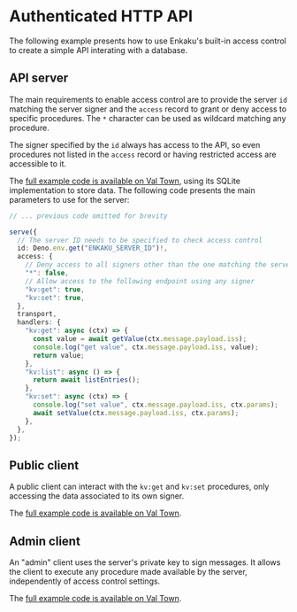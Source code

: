 # Authenticated HTTP API

The following example presents how to use Enkaku's built-in access control to create a simple API interating with a database.

## API server

The main requirements to enable access control are to provide the server `id` matching the server signer and the `access` record to grant or deny access to specific procedures. The `*` character can be used as wildcard matching any procedure.

The signer specified by the `id` always has access to the API, so even procedures not listed in the `access` record or having restricted access are accessible to it.

The [full example code is available on Val Town](https://www.val.town/v/paul_lecam/EnkakuAuthenticatedAPI), using its SQLite implementation to store data. The following code presents the main parameters to use for the server:

```ts
// ... previous code omitted for brevity

serve({
  // The server ID needs to be specified to check access control
  id: Deno.env.get("ENKAKU_SERVER_ID")!,
  access: {
    // Deny access to all signers other than the one matching the server ID
    "*": false,
    // Allow access to the following endpoint using any signer
    "kv:get": true,
    "kv:set": true,
  },
  transport,
  handlers: {
    "kv:get": async (ctx) => {
      const value = await getValue(ctx.message.payload.iss);
      console.log("get value", ctx.message.payload.iss, value);
      return value;
    },
    "kv:list": async () => {
      return await listEntries();
    },
    "kv:set": async (ctx) => {
      console.log("set value", ctx.message.payload.iss, ctx.params);
      await setValue(ctx.message.payload.iss, ctx.params);
    },
  },
});
```

## Public client

A public client can interact with the `kv:get` and `kv:set` procedures, only accessing the data associated to its own signer.

The [full example code is available on Val Town](https://www.val.town/v/paul_lecam/EnkakuAuthenticatedAPIClient).

## Admin client

An "admin" client uses the server's private key to sign messages. It allows the client to execute any procedure made available by the server, independently of access control settings.

The [full example code is available on Val Town](https://www.val.town/v/paul_lecam/EnkakuAuthenticatedAPIAdmin).